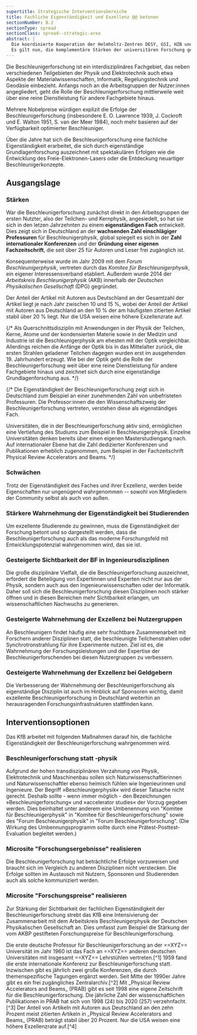 ```yaml
---
supertitle: Strategische Interventionsbereiche
title: Fachliche Eigenständigkeit und Exzellenz @@ betonen
sectionNumber: B.2
sectionType: spread
sectionClass: spread--strategic-area
abstract: |
  Die koordinierte Kooperation der Helmholtz-Zentren DESY, GSI, HZB und KIT in der BeschleunigerZusammenarbeitforschung im Rahmen der _Programmorientierten Förderung_ ist ein voller Erfolg. {.orange}
  Es gilt nun, die komplementäre Stärken der universitären Forschung gezielt zu nutzen und in den komplexe Entwicklungsprozess neuer Technologien von der zunächst fixen Idee bis hin zum fertigen Produkt effizient zu integrieren. {.orange}
---
```



<div class="spread--left spread-area--intro">

Die Beschleunigerforschung ist ein interdisziplinäres Fachgebiet, das neben verschiedenen Teilgebieten der Physik und Elektrotechnik auch etwa Aspekte der Materialwissenschaften, Informatik, Regelungstechnik und Geodäsie einbezieht. Anfangs noch an die Arbeitsgruppen der Nutzer:innen angegliedert, geht die Rolle der Beschleunigerforschung mittlerweile weit über eine reine Dienstleistung für andere Fachgebiete hinaus.

Mehrere Nobelpreise würdigen explizit die Erfolge der Beschleunigerforschung (insbesondere E. O. Lawrence 1939, J. Cockroft und E. Walton 1951, S. van der Meer 1984), noch mehr basieren auf der Verfügbarkeit optimierter Beschleuniger.

Über die Jahre hat sich die Beschleunigerforschung eine fachliche Eigenständigkeit erarbeitet, die sich durch eigenständige Grundlagenforschung auszeichnet mit spektakulären Erfolgen wie die Entwicklung des Freie-Elektronen-Lasers oder die Entdeckung neuartiger Beschleunigerkonzepte.

</div>

<div class="spread--left spread-area--strategic-starting-point">

## Ausgangslage

### Stärken

War die Beschleunigerforschung zunächst direkt in den Arbeitsgruppen der ersten Nutzter, also der Teilchen- und Kernphysik, angesiedelt, so hat sie sich in den letzen Jahrzehnten zu einem **eigenständigen Fach** entwickelt. Dies zeigt sich in Deutschland an der **wachsenden Zahl einschlägiger Professuren** für Beschleunigerphysik, global spiegelt es sich in der **Zahl internationaler Konferenzen** und der **Gründung einer eigenen Fachzeitschrift**, die seit über 25 für Autoren und Leser frei zugänglich ist.

Konsequenterweise wurde im Jahr 2009 mit dem _Forum Beschleunigerphysik_, vertreten durch das _Komitee für Beschleunigerphysik_, ein eigener Interessensverband etabliert. Außerdem wurde 2014 der _Arbeitskreis Beschleunigerphysik_ (AKB) innerhalb der _Deutschen Physikalischen Gesellschaft_ (DPG) gegründet.

Der Anteil der Artikel mit Autoren aus Deutschland an der Gesamtzahl der Artikel liegt je nach Jahr zwischen 10 und 15 %, wobei der Anteil der Artikel mit Autoren aus Deutschland an den 10 % der am häufigsten zitierten Artikel stabil über 20 % liegt. Nur die USA weisen eine höhere Exzellenzrate auf.

{/* Als Querschnittsdisziplin mit Anwendungen in der Physik der Teilchen, Kerne, Atome und der kondensierten Materie sowie in der Medizin und Industrie ist die Beschleunigerphysik am ehesten mit der Optik vergleichbar. Allerdings reichen die Anfänge der Optik bis in das Mittelalter zurück, die ersten Strahlen geladener Teilchen dagegen wurden erst im ausgehenden 19. Jahrhundert erzeugt. Wie bei der Optik geht die Rolle der Beschleunigerforschung weit über eine reine Dienstleistung für andere Fachgebiete hinaus und zeichnet sich durch eine eigenständige Grundlagenforschung aus. */}

{/* Die Eigenständigkeit der Beschleunigerforschung zeigt sich in Deutschland zum Beispiel an einer zunehmenden Zahl von unbefristeten Professuren.
Die Professor:innen die den Wissenschaftszweig der Beschleunigerforschung vertreten, verstehen diese als eigenständiges Fach.

Universitäten, die in der Beschleunigerforschung aktiv sind, ermöglichen eine Vertiefung des Studiums zum Beispiel in Beschleunigerphysik. Einzelne Universitäten denken bereits über einen eigenen Masterstudiengang nach. Auf internationaler Ebene hat die Zahl dedizierter Konferenzen und Publikationen erheblich zugenommen, zum Beispiel in der Fachzeitschrift Physical Review Accelerators and Beams. */}

### Schwächen

Trotz der Eigenständigkeit des Faches und ihrer Exzellenz, werden beide Eigenschaften nur ungenügend wahrgenommen -- sowohl von Mitgliedern der Community selbst als auch von außen.

</div>

<div class="spread--right spread-area--strategic-starting-point-2">

### Stärkere Wahrnehmung der Eigenständigkeit bei Studierenden

Um exzellente Studierende zu gewinnen, muss die Eigenständigkeit der Forschung betont und so dargestellt werden, dass die Beschleunigerforschung auch als das moderne Forschungsfeld mit Entwicklungspotenzial wahrgenommen wird, das sie ist.

### Gesteigerte Sichtbarkeit der BF in Ingenieursdisziplinen

Die große disziplinäre Vielfalt, die die Beschleunigerforschung auszeichnet, erfordert die Beteiligung von Expertinnen und Experten nicht nur aus der Physik, sondern auch aus den Ingenieurwissenschaften oder der Informatik. Daher soll sich die Beschleunigerforschung diesen Disziplinen noch stärker öffnen und in diesen Bereichen mehr Sichtbarkeit erlangen, um wissenschaftlichen Nachwuchs zu generieren.

### Gesteigerte Wahrnehmung der Exzellenz bei Nutzergruppen

An Beschleunigern findet häufig eine sehr fruchtbare Zusammenarbeit mit Forschern anderer Disziplinen statt, die beschleunigte Teilchenstrahlen oder Synchrotronstrahlung für ihre Experimente nutzen. Ziel ist es, die Wahrnehmung der Forschungsleistungen und der Expertise der Beschleunigerforschenden bei diesen Nutzergruppen zu verbessern.

### Gesteigerte Wahrnehmung der Exzellenz bei Geldgebern

Die Verbesserung der Wahrnehmung der Beschleunigerforschung als eigenständige Disziplin ist auch im Hinblick auf Sponsoren wichtig, damit exzellente Beschleunigerforschung in Deutschland weiterhin an herausragenden Forschungsinfrastrukturen stattfinden kann.

</div>

<div class="spread--right spread-area--strategic-interventions">

## Interventionsoptionen

Das KfB arbeitet mit folgenden Maßnahmen darauf hin, die fachliche Eigenständigkeit der Beschleunigerforschung wahrgenommen wird.

### Beschleunigerforschung statt -physik

Aufgrund der hohen transdisziplinären Verzahnung von Physik, Elektrotechnik und Maschinenbau sollen sich Naturwissenschaftlerinnen und Naturwissenschaftler ebenso heimisch fühlen wie Ingenieurinnen und Ingenieure. Der Begriff »Beschleunigerphysik« wird dieser Tatsache nicht gerecht. Deshalb sollte - wenn immer möglich - den Bezeichnungen »Beschleunigerforschung« und »accelerator studies« der Vorzug gegeben werden. Dies beinhaltet unter anderem eine Umbenennung von "Komitee für Beschleunigerphysik" in "Komitee für Beschleunigerforschung" sowie des "Forum Beschleunigerphysik" in "Forum Beschleunigerforschung". (Die Wirkung des Umbennungsprogramm sollte durch eine Prätest-Posttest-Evaluation begleitet werden.)

### Microsite "Forschungsergebnisse" realisieren

Die Beschleunigerforschung hat beträchtliche Erfolge vorzuweisen und braucht sich im Vergleich zu anderen Disziplinen nicht verstecken. Die Erfolge sollten im Austausch mit Nutzern, Sponsoren und Studierenden auch als solche kommuniziert werden.

### Microsite "Forschungspreise" realisieren

Zur Stärkung der Sichtbarkeit der fachlichen Eigenständigkeit der Beschleunigerforschung strebt das KfB eine Intensivierung der Zusammenarbeit mit dem Arbeitskreis Beschleunigerphysik der Deutschen Physikalischen Gesellschaft an. Dies umfasst zum Beispiel die Stärkung der vom AKBP gestifteten Forschungspreise für Beschleunigerforschung.

</div>

<div class="spread--left spread-area--strategic-map">

<Image src={strategyMap} alt="" />

</div>

<div class="spread--right spread-area--aside">

<ProgressChart dimension="progress__professorships">
  Die erste deutsche Professur für Beschleunigerforschung an der
  ==XYZ== Universität im Jahr 1960 ist das Fach an ==XYZ== anderen deutschen
  Universitäten mit insgesamt ==XYZ== Lehrstühlen vertreten.[^1]
</ProgressChart>

<ProgressChart dimension="progress__conferences">
  1959 fand die erste internationale Konferenz zur Beschleunigerforschung statt.
  Inzwischen gibt es jährlich zwei große Konferenzen, die durch
  themenspezifische Tagungen ergänzt werden. Seit Mitte der 1990er Jahre gibt es
  ein frei zugängliches Zentralarchiv.[^2]
</ProgressChart>

<ProgressChart dimension="progress__publications">
  Mit _Physical Review Accelerators and Beams_ (PRAB) gibt es seit 1998 eine
  eigene Zeitschrift für die Beschleunigerforschung. Die jährliche Zahl der
  wissenschaftlichen Publikationen in PRAB hat sich von 1998 (24) bis 2020 (257)
  verzehnfacht.[^3]
</ProgressChart>

<ProgressChart dimension="progress__excellenceRate">
  Der Anteil von Artikeln mit Autoren aus Deutschland an den zehn Prozent meist
  zitierten Artikeln in _Physical Review Accelerators and Beams_ (PRAB) beträgt
  stabil über 20 Prozent. Nur die USA weisen eine höhere Exzellenzrate auf.[^4]
</ProgressChart>

</div>

[^1]: Daten auf Grundlage der Community-Census-Erhebung im Rahmen des Strategieprojekts

[^2]: Analyse von Daten der [_Joint Accelerator Conferences Website_](http://www.jacow.org)

[^3]: Analyse auf Grundlage von Daten der SCOPUS-Datenbank

[^4]: Exzellenz-Analyse auf Grundlage von Daten der SCOPUS-Datenbank im Rahmen der Strategieentwicklung _BF2025_
